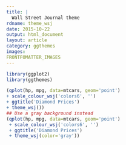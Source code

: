 ```yaml
---
title: |
  Wall Street Journal theme
rdname: theme_wsj
date: 2015-10-22
output: html_document
layout: article
category: ggthemes
images:
FRONTFOMATTER_IMAGES
---
```


```r
library(ggplot2)
library(ggthemes)
```

```r
(qplot(hp, mpg, data=mtcars, geom='point')
+ scale_colour_wsj('colors6', '')
+ ggtitle('Diamond Prices')
+ theme_wsj())
## Use a gray background instead
(qplot(hp, mpg, data=mtcars, geom='point')
 + scale_colour_wsj('colors6', '')
 + ggtitle('Diamond Prices')
 + theme_wsj(color='gray'))



```
